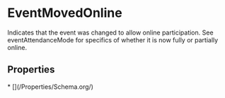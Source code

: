 
# EventMovedOnline

Indicates that the event was changed to allow online participation. See <Link href="/eventAttendanceMode">eventAttendanceMode</Link> for specifics of whether it is now fully or partially online.

## Properties

<Grid>
* [](/Properties/Schema.org/)

</Grid>

